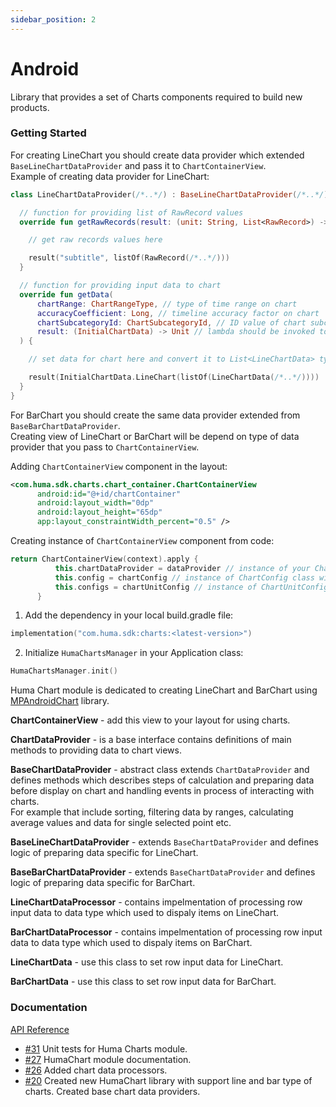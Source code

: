 ```yaml
---
sidebar_position: 2
---
```




# Android
Library that provides a set of Charts components required to build new products. 

### Getting Started
<Tabs>
<TabItem value="example" label="Example" default>

  For creating LineChart you should create data provider which extended `BaseLineChartDataProvider` and pass it to `ChartContainerView`.  
  Example of creating data provider for LineChart:

  ```kotlin
  class LineChartDataProvider(/*..*/) : BaseLineChartDataProvider(/*..*/) {

    // function for providing list of RawRecord values
    override fun getRawRecords(result: (unit: String, List<RawRecord>) -> Unit) {

      // get raw records values here

      result("subtitle", listOf(RawRecord(/*..*/)))
    }

    // function for providing input data to chart
    override fun getData(
        chartRange: ChartRangeType, // type of time range on chart
        accuracyCoefficient: Long, // timeline accuracy factor on chart
        chartSubcategoryId: ChartSubcategoryId, // ID value of chart subcategory
        result: (InitialChartData) -> Unit // lambda should be invoked to provide result of input data
    ) {

      // set data for chart here and convert it to List<LineChartData> type

      result(InitialChartData.LineChart(listOf(LineChartData(/*..*/))))
    }
  }
  ```
For BarChart you should create the same data provider extended from `BaseBarChartDataProvider`.  
Creating view of LineChart or BarChart will be depend on type of data provider that you pass to `ChartContainerView`.  
  
Adding `ChartContainerView` component in the layout:
  ```xml
 <com.huma.sdk.charts.chart_container.ChartContainerView
        android:id="@+id/chartContainer"
        android:layout_width="0dp"
        android:layout_height="65dp"
        app:layout_constraintWidth_percent="0.5" />
  ```

Creating instance of `ChartContainerView` component from code:
  ```kotlin
  return ChartContainerView(context).apply {
            this.chartDataProvider = dataProvider // instance of your ChartDataProvider implementation class
            this.config = chartConfig // instance of ChartConfig class with configuration chart view
            this.configs = chartUnitConfig // instance of ChartUnitConfig class with configuration of chart subcategory item
        }
  ```
</TabItem>
<TabItem value="installing" label="Installing">

1. Add the dependency in your local build.gradle file:
```kotlin
implementation("com.huma.sdk:charts:<latest-version>")
```

2. Initialize `HumaChartsManager` in your Application class:
```kotlin
HumaChartsManager.init()
```
</TabItem>
<TabItem value="readme" label="Readme" default>

Huma Chart module is dedicated to creating LineChart and BarChart using [MPAndroidChart](https://github.com/PhilJay/MPAndroidChart) library.  

**ChartContainerView** - add this view to your layout for using charts. 

**ChartDataProvider** - is a base interface contains definitions of main methods to providing data to chart views.  

**BaseChartDataProvider** - abstract class extends `ChartDataProvider` and defines methods which describes steps of calculation and preparing data before display on chart and handling events in process of interacting with charts.  
For example that include sorting, filtering data by ranges, calculating average values and data for single selected point etc.   

**BaseLineChartDataProvider** - extends `BaseChartDataProvider` and defines logic of preparing data specific for LineChart.

**BaseBarChartDataProvider** - extends `BaseChartDataProvider` and defines logic of preparing data specific for BarChart.

**LineChartDataProcessor** - contains impelmentation of processing row input data to data type which used to dispaly items on LineChart.

**BarChartDataProcessor** - contains impelmentation of processing row input data to data type which used to dispaly items on BarChart. 

**LineChartData** - use this class to set row input data for LineChart.

**BarChartData** - use this class to set row input data for BarChart.


### Documentation  
[API Reference](https://github.com/huma-engineering/huma-web-sdk/releases)  

</TabItem>
<TabItem value="changelog" label="Changelog">

  - [#31](https://github.com/huma-engineering/huma-android-sdk/pull/31) Unit tests for Huma Charts module.
  - [#27](https://github.com/huma-engineering/huma-android-sdk/pull/27) HumaChart module documentation.
  - [#26](https://github.com/huma-engineering/huma-android-sdk/pull/26) Added chart data processors.
  - [#20](https://github.com/huma-engineering/huma-android-sdk/pull/20) Created new HumaChart library with support line and bar type of charts. Created base chart data providers.
  
</TabItem>
</Tabs>
